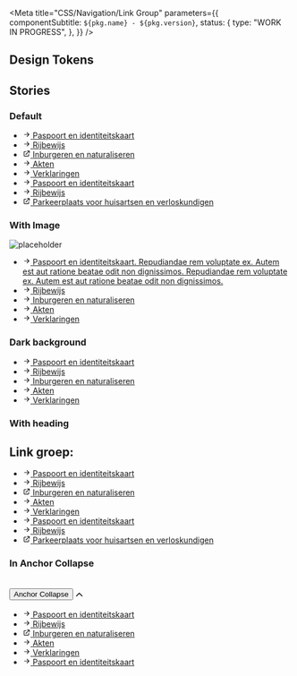 

<Meta
  title="CSS/Navigation/Link Group"
  parameters={{
    componentSubtitle: `${pkg.name} - ${pkg.version}`,
    status: {
      type: "WORK IN PROGRESS",
    },
  }}
/>

<Description markdown={readme} />

## Design Tokens

<DesignTokenDocBlock categoryName="Link Group" viewType="table" />

## Stories

### Default

<Canvas>
  <Story name="Default">
    <div className="denhaag-link-group">
      <ul className="utrecht-link-list utrecht-link-list--html-ul denhaag-link-group__list">
        <li className="denhaag-link-group__list-item">
          <a
            href="https://nl-design-system.github.io/denhaag/"
            className="denhaag-link denhaag-link--with-icon denhaag-link--with-icon-start"
          >
            <svg
              width="1em"
              height="1em"
              viewBox="0 0 24 24"
              fill="none"
              xmlns="http://www.w3.org/2000/svg"
              className="denhaag-icon"
              focusable="false"
              aria-hidden="true"
              shapeRendering="auto"
            >
              <path
                d="M12.293 5.293a1 1 0 011.414 0l6 6a1 1 0 010 1.414l-6 6a1 1 0 01-1.414-1.414L16.586 13H5a1 1 0 110-2h11.586l-4.293-4.293a1 1 0 010-1.414z"
                fill="currentColor"
              ></path>
            </svg>
            <span className="denhaag-link__label">Paspoort en identiteitskaart</span>
          </a>
        </li>
        <li className="denhaag-link-group__list-item">
          <a
            href="https://nl-design-system.github.io/denhaag/"
            className="denhaag-link denhaag-link--with-icon denhaag-link--with-icon-start"
          >
            <svg
              width="1em"
              height="1em"
              viewBox="0 0 24 24"
              fill="none"
              xmlns="http://www.w3.org/2000/svg"
              className="denhaag-icon"
              focusable="false"
              aria-hidden="true"
              shapeRendering="auto"
            >
              <path
                d="M12.293 5.293a1 1 0 011.414 0l6 6a1 1 0 010 1.414l-6 6a1 1 0 01-1.414-1.414L16.586 13H5a1 1 0 110-2h11.586l-4.293-4.293a1 1 0 010-1.414z"
                fill="currentColor"
              ></path>
            </svg>
            <span className="denhaag-link__label">Rijbewijs</span>
          </a>
        </li>
        <li className="denhaag-link-group__list-item">
          <a
            href="https://nl-design-system.github.io/denhaag/"
            className="denhaag-link denhaag-link--with-icon denhaag-link--with-icon-start"
          >
            <svg
              width="1em"
              height="1em"
              viewBox="0 0 24 24"
              fill="none"
              xmlns="http://www.w3.org/2000/svg"
              className="denhaag-icon"
              focusable="false"
              aria-hidden="true"
              shapeRendering="auto"
            >
              <path
                d="M14 5C13.4477 5 13 4.55228 13 4C13 3.44772 13.4477 3 14 3H20C20.2652 3 20.5196 3.10536 20.7071 3.29289C20.8946 3.48043 21 3.73478 21 4L21 10C21 10.5523 20.5523 11 20 11C19.4477 11 19 10.5523 19 10L19 6.41422L9.70711 15.7071C9.31658 16.0976 8.68342 16.0976 8.29289 15.7071C7.90237 15.3166 7.90237 14.6834 8.29289 14.2929L17.5858 5H14ZM3 7C3 5.89543 3.89543 5 5 5H10C10.5523 5 11 5.44772 11 6C11 6.55228 10.5523 7 10 7H5V19H17V14C17 13.4477 17.4477 13 18 13C18.5523 13 19 13.4477 19 14V19C19 20.1046 18.1046 21 17 21H5C3.89543 21 3 20.1046 3 19V7Z"
                fill="currentColor"
              ></path>
            </svg>
            <span className="denhaag-link__label">Inburgeren en naturaliseren</span>
          </a>
        </li>
        <li className="denhaag-link-group__list-item">
          <a
            href="https://nl-design-system.github.io/denhaag/"
            className="denhaag-link denhaag-link--with-icon denhaag-link--with-icon-start"
          >
            <svg
              width="1em"
              height="1em"
              viewBox="0 0 24 24"
              fill="none"
              xmlns="http://www.w3.org/2000/svg"
              className="denhaag-icon"
              focusable="false"
              aria-hidden="true"
              shapeRendering="auto"
            >
              <path
                d="M12.293 5.293a1 1 0 011.414 0l6 6a1 1 0 010 1.414l-6 6a1 1 0 01-1.414-1.414L16.586 13H5a1 1 0 110-2h11.586l-4.293-4.293a1 1 0 010-1.414z"
                fill="currentColor"
              ></path>
            </svg>
            <span className="denhaag-link__label">Akten</span>
          </a>
        </li>
        <li className="denhaag-link-group__list-item">
          <a
            href="https://nl-design-system.github.io/denhaag/"
            className="denhaag-link denhaag-link--with-icon denhaag-link--with-icon-start"
          >
            <svg
              width="1em"
              height="1em"
              viewBox="0 0 24 24"
              fill="none"
              xmlns="http://www.w3.org/2000/svg"
              className="denhaag-icon"
              focusable="false"
              aria-hidden="true"
              shapeRendering="auto"
            >
              <path
                d="M12.293 5.293a1 1 0 011.414 0l6 6a1 1 0 010 1.414l-6 6a1 1 0 01-1.414-1.414L16.586 13H5a1 1 0 110-2h11.586l-4.293-4.293a1 1 0 010-1.414z"
                fill="currentColor"
              ></path>
            </svg>
            <span className="denhaag-link__label">Verklaringen</span>
          </a>
        </li>
        <li className="denhaag-link-group__list-item">
          <a
            href="https://nl-design-system.github.io/denhaag/"
            className="denhaag-link denhaag-link--with-icon denhaag-link--with-icon-start"
          >
            <svg
              width="1em"
              height="1em"
              viewBox="0 0 24 24"
              fill="none"
              xmlns="http://www.w3.org/2000/svg"
              className="denhaag-icon"
              focusable="false"
              aria-hidden="true"
              shapeRendering="auto"
            >
              <path
                d="M12.293 5.293a1 1 0 011.414 0l6 6a1 1 0 010 1.414l-6 6a1 1 0 01-1.414-1.414L16.586 13H5a1 1 0 110-2h11.586l-4.293-4.293a1 1 0 010-1.414z"
                fill="currentColor"
              ></path>
            </svg>
            <span className="denhaag-link__label">Paspoort en identiteitskaart</span>
          </a>
        </li>
        <li className="denhaag-link-group__list-item">
          <a
            href="https://nl-design-system.github.io/denhaag/"
            className="denhaag-link denhaag-link--with-icon denhaag-link--with-icon-start"
          >
            <svg
              width="1em"
              height="1em"
              viewBox="0 0 24 24"
              fill="none"
              xmlns="http://www.w3.org/2000/svg"
              className="denhaag-icon"
              focusable="false"
              aria-hidden="true"
              shapeRendering="auto"
            >
              <path
                d="M12.293 5.293a1 1 0 011.414 0l6 6a1 1 0 010 1.414l-6 6a1 1 0 01-1.414-1.414L16.586 13H5a1 1 0 110-2h11.586l-4.293-4.293a1 1 0 010-1.414z"
                fill="currentColor"
              ></path>
            </svg>
            <span className="denhaag-link__label">Rijbewijs</span>
          </a>
        </li>
        <li className="denhaag-link-group__list-item">
          <a
            href="https://nl-design-system.github.io/denhaag/"
            className="denhaag-link denhaag-link--with-icon denhaag-link--with-icon-start"
          >
            <svg
              width="1em"
              height="1em"
              viewBox="0 0 24 24"
              fill="none"
              xmlns="http://www.w3.org/2000/svg"
              className="denhaag-icon"
              focusable="false"
              aria-hidden="true"
              shapeRendering="auto"
            >
              <path
                d="M14 5C13.4477 5 13 4.55228 13 4C13 3.44772 13.4477 3 14 3H20C20.2652 3 20.5196 3.10536 20.7071 3.29289C20.8946 3.48043 21 3.73478 21 4L21 10C21 10.5523 20.5523 11 20 11C19.4477 11 19 10.5523 19 10L19 6.41422L9.70711 15.7071C9.31658 16.0976 8.68342 16.0976 8.29289 15.7071C7.90237 15.3166 7.90237 14.6834 8.29289 14.2929L17.5858 5H14ZM3 7C3 5.89543 3.89543 5 5 5H10C10.5523 5 11 5.44772 11 6C11 6.55228 10.5523 7 10 7H5V19H17V14C17 13.4477 17.4477 13 18 13C18.5523 13 19 13.4477 19 14V19C19 20.1046 18.1046 21 17 21H5C3.89543 21 3 20.1046 3 19V7Z"
                fill="currentColor"
              ></path>
            </svg>
            <span className="denhaag-link__label">Parkeerplaats voor huisartsen en verloskundigen</span>
          </a>
        </li>
      </ul>
    </div>
  </Story>
</Canvas>

### With Image

<Canvas>
  <Story name="With Image">
    <div className="denhaag-link-group">
      <img
        className="denhaag-link-group__image"
        src="https://images.unsplash.com/photo-1569235186275-626cb53b83ce?w=140&h=140"
        alt="placeholder"
      />
      <ul className="utrecht-link-list utrecht-link-list--html-ul denhaag-link-group__list">
        <li className="denhaag-link-group__list-item">
          <a
            href="https://nl-design-system.github.io/denhaag/"
            className="denhaag-link denhaag-link--with-icon denhaag-link--with-icon-start"
          >
            <svg
              width="1em"
              height="1em"
              viewBox="0 0 24 24"
              fill="none"
              xmlns="http://www.w3.org/2000/svg"
              className="denhaag-icon"
              focusable="false"
              aria-hidden="true"
              shapeRendering="auto"
            >
              <path
                d="M12.293 5.293a1 1 0 011.414 0l6 6a1 1 0 010 1.414l-6 6a1 1 0 01-1.414-1.414L16.586 13H5a1 1 0 110-2h11.586l-4.293-4.293a1 1 0 010-1.414z"
                fill="currentColor"
              ></path>
            </svg>
            <span className="denhaag-link__label">
              Paspoort en identiteitskaart. Repudiandae rem voluptate ex. Autem est aut ratione beatae odit non
              dignissimos. Repudiandae rem voluptate ex. Autem est aut ratione beatae odit non dignissimos.
            </span>
          </a>
        </li>
        <li className="denhaag-link-group__list-item">
          <a
            href="https://nl-design-system.github.io/denhaag/"
            className="denhaag-link denhaag-link--with-icon denhaag-link--with-icon-start"
          >
            <svg
              width="1em"
              height="1em"
              viewBox="0 0 24 24"
              fill="none"
              xmlns="http://www.w3.org/2000/svg"
              className="denhaag-icon"
              focusable="false"
              aria-hidden="true"
              shapeRendering="auto"
            >
              <path
                d="M12.293 5.293a1 1 0 011.414 0l6 6a1 1 0 010 1.414l-6 6a1 1 0 01-1.414-1.414L16.586 13H5a1 1 0 110-2h11.586l-4.293-4.293a1 1 0 010-1.414z"
                fill="currentColor"
              ></path>
            </svg>
            <span className="denhaag-link__label">Rijbewijs</span>
          </a>
        </li>
        <li className="denhaag-link-group__list-item">
          <a
            href="https://nl-design-system.github.io/denhaag/"
            className="denhaag-link denhaag-link--with-icon denhaag-link--with-icon-start"
          >
            <svg
              width="1em"
              height="1em"
              viewBox="0 0 24 24"
              fill="none"
              xmlns="http://www.w3.org/2000/svg"
              className="denhaag-icon"
              focusable="false"
              aria-hidden="true"
              shapeRendering="auto"
            >
              <path
                d="M12.293 5.293a1 1 0 011.414 0l6 6a1 1 0 010 1.414l-6 6a1 1 0 01-1.414-1.414L16.586 13H5a1 1 0 110-2h11.586l-4.293-4.293a1 1 0 010-1.414z"
                fill="currentColor"
              ></path>
            </svg>
            <span className="denhaag-link__label">Inburgeren en naturaliseren</span>
          </a>
        </li>
        <li className="denhaag-link-group__list-item">
          <a
            href="https://nl-design-system.github.io/denhaag/"
            className="denhaag-link denhaag-link--with-icon denhaag-link--with-icon-start"
          >
            <svg
              width="1em"
              height="1em"
              viewBox="0 0 24 24"
              fill="none"
              xmlns="http://www.w3.org/2000/svg"
              className="denhaag-icon"
              focusable="false"
              aria-hidden="true"
              shapeRendering="auto"
            >
              <path
                d="M12.293 5.293a1 1 0 011.414 0l6 6a1 1 0 010 1.414l-6 6a1 1 0 01-1.414-1.414L16.586 13H5a1 1 0 110-2h11.586l-4.293-4.293a1 1 0 010-1.414z"
                fill="currentColor"
              ></path>
            </svg>
            <span className="denhaag-link__label">Akten</span>
          </a>
        </li>
        <li className="denhaag-link-group__list-item">
          <a
            href="https://nl-design-system.github.io/denhaag/"
            className="denhaag-link denhaag-link--with-icon denhaag-link--with-icon-start"
          >
            <svg
              width="1em"
              height="1em"
              viewBox="0 0 24 24"
              fill="none"
              xmlns="http://www.w3.org/2000/svg"
              className="denhaag-icon"
              focusable="false"
              aria-hidden="true"
              shapeRendering="auto"
            >
              <path
                d="M12.293 5.293a1 1 0 011.414 0l6 6a1 1 0 010 1.414l-6 6a1 1 0 01-1.414-1.414L16.586 13H5a1 1 0 110-2h11.586l-4.293-4.293a1 1 0 010-1.414z"
                fill="currentColor"
              ></path>
            </svg>
            <span className="denhaag-link__label">Verklaringen</span>
          </a>
        </li>
      </ul>
    </div>
  </Story>
</Canvas>

### Dark background

<Canvas>
  <Story name="Dark background">
    <div
      className="denhaag-link-group denhaag-link-group--dark"
      style={{ backgroundColor: "#2D2D2D", padding: "1rem" }}
    >
      <ul className="utrecht-link-list utrecht-link-list--html-ul denhaag-link-group__list">
        <li className="denhaag-link-group__list-item">
          <a
            href="https://nl-design-system.github.io/denhaag/"
            className="denhaag-link denhaag-link--with-icon denhaag-link--with-icon-start"
          >
            <svg
              width="1em"
              height="1em"
              viewBox="0 0 24 24"
              fill="none"
              xmlns="http://www.w3.org/2000/svg"
              className="denhaag-icon"
              focusable="false"
              aria-hidden="true"
              shapeRendering="auto"
            >
              <path
                d="M12.293 5.293a1 1 0 011.414 0l6 6a1 1 0 010 1.414l-6 6a1 1 0 01-1.414-1.414L16.586 13H5a1 1 0 110-2h11.586l-4.293-4.293a1 1 0 010-1.414z"
                fill="currentColor"
              ></path>
            </svg>
            <span className="denhaag-link__label">Paspoort en identiteitskaart</span>
          </a>
        </li>
        <li className="denhaag-link-group__list-item">
          <a
            href="https://nl-design-system.github.io/denhaag/"
            className="denhaag-link denhaag-link--with-icon denhaag-link--with-icon-start"
          >
            <svg
              width="1em"
              height="1em"
              viewBox="0 0 24 24"
              fill="none"
              xmlns="http://www.w3.org/2000/svg"
              className="denhaag-icon"
              focusable="false"
              aria-hidden="true"
              shapeRendering="auto"
            >
              <path
                d="M12.293 5.293a1 1 0 011.414 0l6 6a1 1 0 010 1.414l-6 6a1 1 0 01-1.414-1.414L16.586 13H5a1 1 0 110-2h11.586l-4.293-4.293a1 1 0 010-1.414z"
                fill="currentColor"
              ></path>
            </svg>
            <span className="denhaag-link__label">Rijbewijs</span>
          </a>
        </li>
        <li className="denhaag-link-group__list-item">
          <a
            href="https://nl-design-system.github.io/denhaag/"
            className="denhaag-link denhaag-link--with-icon denhaag-link--with-icon-start"
          >
            <svg
              width="1em"
              height="1em"
              viewBox="0 0 24 24"
              fill="none"
              xmlns="http://www.w3.org/2000/svg"
              className="denhaag-icon"
              focusable="false"
              aria-hidden="true"
              shapeRendering="auto"
            >
              <path
                d="M12.293 5.293a1 1 0 011.414 0l6 6a1 1 0 010 1.414l-6 6a1 1 0 01-1.414-1.414L16.586 13H5a1 1 0 110-2h11.586l-4.293-4.293a1 1 0 010-1.414z"
                fill="currentColor"
              ></path>
            </svg>
            <span className="denhaag-link__label">Inburgeren en naturaliseren</span>
          </a>
        </li>
        <li className="denhaag-link-group__list-item">
          <a
            href="https://nl-design-system.github.io/denhaag/"
            className="denhaag-link denhaag-link--with-icon denhaag-link--with-icon-start"
          >
            <svg
              width="1em"
              height="1em"
              viewBox="0 0 24 24"
              fill="none"
              xmlns="http://www.w3.org/2000/svg"
              className="denhaag-icon"
              focusable="false"
              aria-hidden="true"
              shapeRendering="auto"
            >
              <path
                d="M12.293 5.293a1 1 0 011.414 0l6 6a1 1 0 010 1.414l-6 6a1 1 0 01-1.414-1.414L16.586 13H5a1 1 0 110-2h11.586l-4.293-4.293a1 1 0 010-1.414z"
                fill="currentColor"
              ></path>
            </svg>
            <span className="denhaag-link__label">Akten</span>
          </a>
        </li>
        <li className="denhaag-link-group__list-item">
          <a
            href="https://nl-design-system.github.io/denhaag/"
            className="denhaag-link denhaag-link--with-icon denhaag-link--with-icon-start"
          >
            <svg
              width="1em"
              height="1em"
              viewBox="0 0 24 24"
              fill="none"
              xmlns="http://www.w3.org/2000/svg"
              className="denhaag-icon"
              focusable="false"
              aria-hidden="true"
              shapeRendering="auto"
            >
              <path
                d="M12.293 5.293a1 1 0 011.414 0l6 6a1 1 0 010 1.414l-6 6a1 1 0 01-1.414-1.414L16.586 13H5a1 1 0 110-2h11.586l-4.293-4.293a1 1 0 010-1.414z"
                fill="currentColor"
              ></path>
            </svg>
            <span className="denhaag-link__label">Verklaringen</span>
          </a>
        </li>
      </ul>
    </div>
  </Story>
</Canvas>

### With heading

<Canvas>
  <Story name="With heading">
    <h2 className="utrecht-heading-2">Link groep:</h2>
    <div className="denhaag-link-group">
      <ul className="utrecht-link-list utrecht-link-list--html-ul denhaag-link-group__list">
        <li className="denhaag-link-group__list-item">
          <a
            href="https://nl-design-system.github.io/denhaag/"
            className="denhaag-link denhaag-link--with-icon denhaag-link--with-icon-start"
          >
            <svg
              width="1em"
              height="1em"
              viewBox="0 0 24 24"
              fill="none"
              xmlns="http://www.w3.org/2000/svg"
              className="denhaag-icon"
              focusable="false"
              aria-hidden="true"
              shapeRendering="auto"
            >
              <path
                d="M12.293 5.293a1 1 0 011.414 0l6 6a1 1 0 010 1.414l-6 6a1 1 0 01-1.414-1.414L16.586 13H5a1 1 0 110-2h11.586l-4.293-4.293a1 1 0 010-1.414z"
                fill="currentColor"
              ></path>
            </svg>
            <span className="denhaag-link__label">Paspoort en identiteitskaart</span>
          </a>
        </li>
        <li className="denhaag-link-group__list-item">
          <a
            href="https://nl-design-system.github.io/denhaag/"
            className="denhaag-link denhaag-link--with-icon denhaag-link--with-icon-start"
          >
            <svg
              width="1em"
              height="1em"
              viewBox="0 0 24 24"
              fill="none"
              xmlns="http://www.w3.org/2000/svg"
              className="denhaag-icon"
              focusable="false"
              aria-hidden="true"
              shapeRendering="auto"
            >
              <path
                d="M12.293 5.293a1 1 0 011.414 0l6 6a1 1 0 010 1.414l-6 6a1 1 0 01-1.414-1.414L16.586 13H5a1 1 0 110-2h11.586l-4.293-4.293a1 1 0 010-1.414z"
                fill="currentColor"
              ></path>
            </svg>
            <span className="denhaag-link__label">Rijbewijs</span>
          </a>
        </li>
        <li className="denhaag-link-group__list-item">
          <a
            href="https://nl-design-system.github.io/denhaag/"
            className="denhaag-link denhaag-link--with-icon denhaag-link--with-icon-start"
          >
            <svg
              width="1em"
              height="1em"
              viewBox="0 0 24 24"
              fill="none"
              xmlns="http://www.w3.org/2000/svg"
              className="denhaag-icon"
              focusable="false"
              aria-hidden="true"
              shapeRendering="auto"
            >
              <path
                d="M14 5C13.4477 5 13 4.55228 13 4C13 3.44772 13.4477 3 14 3H20C20.2652 3 20.5196 3.10536 20.7071 3.29289C20.8946 3.48043 21 3.73478 21 4L21 10C21 10.5523 20.5523 11 20 11C19.4477 11 19 10.5523 19 10L19 6.41422L9.70711 15.7071C9.31658 16.0976 8.68342 16.0976 8.29289 15.7071C7.90237 15.3166 7.90237 14.6834 8.29289 14.2929L17.5858 5H14ZM3 7C3 5.89543 3.89543 5 5 5H10C10.5523 5 11 5.44772 11 6C11 6.55228 10.5523 7 10 7H5V19H17V14C17 13.4477 17.4477 13 18 13C18.5523 13 19 13.4477 19 14V19C19 20.1046 18.1046 21 17 21H5C3.89543 21 3 20.1046 3 19V7Z"
                fill="currentColor"
              ></path>
            </svg>
            <span className="denhaag-link__label">Inburgeren en naturaliseren</span>
          </a>
        </li>
        <li className="denhaag-link-group__list-item">
          <a
            href="https://nl-design-system.github.io/denhaag/"
            className="denhaag-link denhaag-link--with-icon denhaag-link--with-icon-start"
          >
            <svg
              width="1em"
              height="1em"
              viewBox="0 0 24 24"
              fill="none"
              xmlns="http://www.w3.org/2000/svg"
              className="denhaag-icon"
              focusable="false"
              aria-hidden="true"
              shapeRendering="auto"
            >
              <path
                d="M12.293 5.293a1 1 0 011.414 0l6 6a1 1 0 010 1.414l-6 6a1 1 0 01-1.414-1.414L16.586 13H5a1 1 0 110-2h11.586l-4.293-4.293a1 1 0 010-1.414z"
                fill="currentColor"
              ></path>
            </svg>
            <span className="denhaag-link__label">Akten</span>
          </a>
        </li>
        <li className="denhaag-link-group__list-item">
          <a
            href="https://nl-design-system.github.io/denhaag/"
            className="denhaag-link denhaag-link--with-icon denhaag-link--with-icon-start"
          >
            <svg
              width="1em"
              height="1em"
              viewBox="0 0 24 24"
              fill="none"
              xmlns="http://www.w3.org/2000/svg"
              className="denhaag-icon"
              focusable="false"
              aria-hidden="true"
              shapeRendering="auto"
            >
              <path
                d="M12.293 5.293a1 1 0 011.414 0l6 6a1 1 0 010 1.414l-6 6a1 1 0 01-1.414-1.414L16.586 13H5a1 1 0 110-2h11.586l-4.293-4.293a1 1 0 010-1.414z"
                fill="currentColor"
              ></path>
            </svg>
            <span className="denhaag-link__label">Verklaringen</span>
          </a>
        </li>
        <li className="denhaag-link-group__list-item">
          <a
            href="https://nl-design-system.github.io/denhaag/"
            className="denhaag-link denhaag-link--with-icon denhaag-link--with-icon-start"
          >
            <svg
              width="1em"
              height="1em"
              viewBox="0 0 24 24"
              fill="none"
              xmlns="http://www.w3.org/2000/svg"
              className="denhaag-icon"
              focusable="false"
              aria-hidden="true"
              shapeRendering="auto"
            >
              <path
                d="M12.293 5.293a1 1 0 011.414 0l6 6a1 1 0 010 1.414l-6 6a1 1 0 01-1.414-1.414L16.586 13H5a1 1 0 110-2h11.586l-4.293-4.293a1 1 0 010-1.414z"
                fill="currentColor"
              ></path>
            </svg>
            <span className="denhaag-link__label">Paspoort en identiteitskaart</span>
          </a>
        </li>
        <li className="denhaag-link-group__list-item">
          <a
            href="https://nl-design-system.github.io/denhaag/"
            className="denhaag-link denhaag-link--with-icon denhaag-link--with-icon-start"
          >
            <svg
              width="1em"
              height="1em"
              viewBox="0 0 24 24"
              fill="none"
              xmlns="http://www.w3.org/2000/svg"
              className="denhaag-icon"
              focusable="false"
              aria-hidden="true"
              shapeRendering="auto"
            >
              <path
                d="M12.293 5.293a1 1 0 011.414 0l6 6a1 1 0 010 1.414l-6 6a1 1 0 01-1.414-1.414L16.586 13H5a1 1 0 110-2h11.586l-4.293-4.293a1 1 0 010-1.414z"
                fill="currentColor"
              ></path>
            </svg>
            <span className="denhaag-link__label">Rijbewijs</span>
          </a>
        </li>
        <li className="denhaag-link-group__list-item">
          <a
            href="https://nl-design-system.github.io/denhaag/"
            className="denhaag-link denhaag-link--with-icon denhaag-link--with-icon-start"
          >
            <svg
              width="1em"
              height="1em"
              viewBox="0 0 24 24"
              fill="none"
              xmlns="http://www.w3.org/2000/svg"
              className="denhaag-icon"
              focusable="false"
              aria-hidden="true"
              shapeRendering="auto"
            >
              <path
                d="M14 5C13.4477 5 13 4.55228 13 4C13 3.44772 13.4477 3 14 3H20C20.2652 3 20.5196 3.10536 20.7071 3.29289C20.8946 3.48043 21 3.73478 21 4L21 10C21 10.5523 20.5523 11 20 11C19.4477 11 19 10.5523 19 10L19 6.41422L9.70711 15.7071C9.31658 16.0976 8.68342 16.0976 8.29289 15.7071C7.90237 15.3166 7.90237 14.6834 8.29289 14.2929L17.5858 5H14ZM3 7C3 5.89543 3.89543 5 5 5H10C10.5523 5 11 5.44772 11 6C11 6.55228 10.5523 7 10 7H5V19H17V14C17 13.4477 17.4477 13 18 13C18.5523 13 19 13.4477 19 14V19C19 20.1046 18.1046 21 17 21H5C3.89543 21 3 20.1046 3 19V7Z"
                fill="currentColor"
              ></path>
            </svg>
            <span className="denhaag-link__label">Parkeerplaats voor huisartsen en verloskundigen</span>
          </a>
        </li>
      </ul>
    </div>
  </Story>
</Canvas>

### In Anchor Collapse

<Canvas>
  <Story name="In Anchor Collapse">
    <section className="denhaag-anchor-collapse" id="in-het-kort">
      <h2 className="denhaag-anchor-collapse__summary">
        <button
          aria-controls="denhaag-anchor-collapse-content-in-het-kort"
          aria-expanded="false"
          className="denhaag-anchor-collapse__toggle"
          id="denhaag-anchor-collapse-label-in-het-kort"
        >
          Anchor Collapse
        </button>
        <svg aria-hidden="true" width="12" height="8" viewBox="0 0 12 8" fill="none" xmlns="http://www.w3.org/2000/svg">
          <path
            d="M5.4107 1.07806C5.73614 0.752625 6.26378 0.752625 6.58922 1.07806L11.5892 6.07806C11.9147 6.4035 11.9147 6.93114 11.5892 7.25657C11.2638 7.58201 10.7361 7.58201 10.4107 7.25657L5.99996 2.84583L1.58922 7.25657C1.26378 7.58201 0.736141 7.58201 0.410704 7.25657C0.0852667 6.93114 0.0852667 6.4035 0.410704 6.07806L5.4107 1.07806Z"
            fill="currentColor"
          />
        </svg>
      </h2>
      <div
        aria-labelledby="denhaag-anchor-collapse-label-in-het-kort"
        className="denhaag-anchor-collapse__content"
        id="denhaag-anchor-collapse-content-in-het-kort"
        role="region"
      >
        <div className="denhaag-anchor-collapse__content-content">
          <div className="denhaag-link-group">
            <ul className="utrecht-link-list utrecht-link-list--html-ul denhaag-link-group__list">
              <li className="denhaag-link-group__list-item">
                <a
                  href="https://nl-design-system.github.io/denhaag/"
                  className="denhaag-link denhaag-link--with-icon denhaag-link--with-icon-start"
                >
                  <svg
                    width="1em"
                    height="1em"
                    viewBox="0 0 24 24"
                    fill="none"
                    xmlns="http://www.w3.org/2000/svg"
                    className="denhaag-icon"
                    focusable="false"
                    aria-hidden="true"
                    shapeRendering="auto"
                  >
                    <path
                      d="M12.293 5.293a1 1 0 011.414 0l6 6a1 1 0 010 1.414l-6 6a1 1 0 01-1.414-1.414L16.586 13H5a1 1 0 110-2h11.586l-4.293-4.293a1 1 0 010-1.414z"
                      fill="currentColor"
                    ></path>
                  </svg>
                  <span className="denhaag-link__label">Paspoort en identiteitskaart</span>
                </a>
              </li>
              <li className="denhaag-link-group__list-item">
                <a
                  href="https://nl-design-system.github.io/denhaag/"
                  className="denhaag-link denhaag-link--with-icon denhaag-link--with-icon-start"
                >
                  <svg
                    width="1em"
                    height="1em"
                    viewBox="0 0 24 24"
                    fill="none"
                    xmlns="http://www.w3.org/2000/svg"
                    className="denhaag-icon"
                    focusable="false"
                    aria-hidden="true"
                    shapeRendering="auto"
                  >
                    <path
                      d="M12.293 5.293a1 1 0 011.414 0l6 6a1 1 0 010 1.414l-6 6a1 1 0 01-1.414-1.414L16.586 13H5a1 1 0 110-2h11.586l-4.293-4.293a1 1 0 010-1.414z"
                      fill="currentColor"
                    ></path>
                  </svg>
                  <span className="denhaag-link__label">Rijbewijs</span>
                </a>
              </li>
              <li className="denhaag-link-group__list-item">
                <a
                  href="https://nl-design-system.github.io/denhaag/"
                  className="denhaag-link denhaag-link--with-icon denhaag-link--with-icon-start"
                >
                  <svg
                    width="1em"
                    height="1em"
                    viewBox="0 0 24 24"
                    fill="none"
                    xmlns="http://www.w3.org/2000/svg"
                    className="denhaag-icon"
                    focusable="false"
                    aria-hidden="true"
                    shapeRendering="auto"
                  >
                    <path
                      d="M14 5C13.4477 5 13 4.55228 13 4C13 3.44772 13.4477 3 14 3H20C20.2652 3 20.5196 3.10536 20.7071 3.29289C20.8946 3.48043 21 3.73478 21 4L21 10C21 10.5523 20.5523 11 20 11C19.4477 11 19 10.5523 19 10L19 6.41422L9.70711 15.7071C9.31658 16.0976 8.68342 16.0976 8.29289 15.7071C7.90237 15.3166 7.90237 14.6834 8.29289 14.2929L17.5858 5H14ZM3 7C3 5.89543 3.89543 5 5 5H10C10.5523 5 11 5.44772 11 6C11 6.55228 10.5523 7 10 7H5V19H17V14C17 13.4477 17.4477 13 18 13C18.5523 13 19 13.4477 19 14V19C19 20.1046 18.1046 21 17 21H5C3.89543 21 3 20.1046 3 19V7Z"
                      fill="currentColor"
                    ></path>
                  </svg>
                  <span className="denhaag-link__label">Inburgeren en naturaliseren</span>
                </a>
              </li>
              <li className="denhaag-link-group__list-item">
                <a
                  href="https://nl-design-system.github.io/denhaag/"
                  className="denhaag-link denhaag-link--with-icon denhaag-link--with-icon-start"
                >
                  <svg
                    width="1em"
                    height="1em"
                    viewBox="0 0 24 24"
                    fill="none"
                    xmlns="http://www.w3.org/2000/svg"
                    className="denhaag-icon"
                    focusable="false"
                    aria-hidden="true"
                    shapeRendering="auto"
                  >
                    <path
                      d="M12.293 5.293a1 1 0 011.414 0l6 6a1 1 0 010 1.414l-6 6a1 1 0 01-1.414-1.414L16.586 13H5a1 1 0 110-2h11.586l-4.293-4.293a1 1 0 010-1.414z"
                      fill="currentColor"
                    ></path>
                  </svg>
                  <span className="denhaag-link__label">Akten</span>
                </a>
              </li>
              <li className="denhaag-link-group__list-item">
                <a
                  href="https://nl-design-system.github.io/denhaag/"
                  className="denhaag-link denhaag-link--with-icon denhaag-link--with-icon-start"
                >
                  <svg
                    width="1em"
                    height="1em"
                    viewBox="0 0 24 24"
                    fill="none"
                    xmlns="http://www.w3.org/2000/svg"
                    className="denhaag-icon"
                    focusable="false"
                    aria-hidden="true"
                    shapeRendering="auto"
                  >
                    <path
                      d="M12.293 5.293a1 1 0 011.414 0l6 6a1 1 0 010 1.414l-6 6a1 1 0 01-1.414-1.414L16.586 13H5a1 1 0 110-2h11.586l-4.293-4.293a1 1 0 010-1.414z"
                      fill="currentColor"
                    ></path>
                  </svg>
                  <span className="denhaag-link__label">Verklaringen</span>
                </a>
              </li>
              <li className="denhaag-link-group__list-item">
                <a
                  href="https://nl-design-system.github.io/denhaag/"
                  className="denhaag-link denhaag-link--with-icon denhaag-link--with-icon-start"
                >
                  <svg
                    width="1em"
                    height="1em"
                    viewBox="0 0 24 24"
                    fill="none"
                    xmlns="http://www.w3.org/2000/svg"
                    className="denhaag-icon"
                    focusable="false"
                    aria-hidden="true"
                    shapeRendering="auto"
                  >
                    <path
                      d="M12.293 5.293a1 1 0 011.414 0l6 6a1 1 0 010 1.414l-6 6a1 1 0 01-1.414-1.414L16.586 13H5a1 1 0 110-2h11.586l-4.293-4.293a1 1 0 010-1.414z"
                      fill="currentColor"
                    ></path>
                  </svg>
                  <span className="denhaag-link__label">Paspoort en identiteitskaart</span>
                </a>
              </li>
            </ul>
          </div>
        </div>
      </div>
    </section>
  </Story>
</Canvas>
